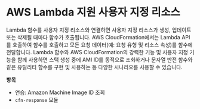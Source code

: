 # AWS Lambda 지원 사용자 지정 리소스

Lambda 함수를 사용자 지정 리소스와 연결하면 사용자 지정 리소스가 생성, 업데이트 또는 삭제될 때마다 함수가 호출됩니다. AWS CloudFormation에서는 Lambda API를 호출하여 함수를 호출하고 모든 요청 데이터(예: 요청 유형 및 리소스 속성)를 함수에 전달합니다. Lambda 함수와 AWS CloudFormation의 강력한 기능 및 사용자 지정 기능을 함께 사용하면 스택 생성 중에 AMI ID를 동적으로 조회하거나 문자열 반전 함수와 같은 유틸리티 함수를 구현 및 사용하는 등 다양한 시나리오를 사용할 수 있습니다.

**항목**

- 연습: Amazon Machine Image ID 조회
- `cfn-response` 모듈
